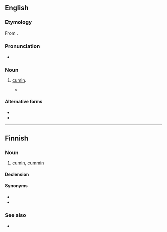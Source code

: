 ==English==

===Etymology===
From {{bor|en|hi|जीरा}}.

===Pronunciation===
* {{IPA|en|/ˈdʒiːɹə/}}

===Noun===
{{en-noun|-}}

# {{lb|en|India|cooking}} [[cumin]].
#* {{quote-book|en|year=2020|author=[[w:Avni Doshi|Avni Doshi]]|title=[[w:Girl in White Cotton|Burnt Sugar]]|publisher=Hamish Hamilton|page=148|passage=The vegetarian menu had [...] pizza speckled with '''jeera'''.}}
====Alternative forms====
* {{l|en|zeera}}
* {{l|en|zira}}

{{topics|en|Scandiceae tribe plants|Spices}}

----

==Finnish==

===Noun===
{{fi-noun}}

# [[cumin]], [[cummin]] {{gloss|spice}}

====Declension====
{{fi-decl-kala|jeer|||a}}

====Synonyms====
* {{l|fi|juustokumina}}
* {{l|fi|roomankumina}}

===See also===
* {{l|fi|kumina}}

{{topics|fi|Celery family plants|Spices}}